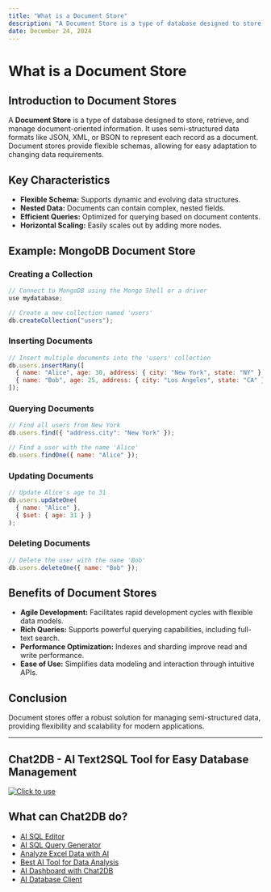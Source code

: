 ```yaml
---
title: "What is a Document Store"
description: "A Document Store is a type of database designed to store, retrieve, and manage document-oriented information. It uses semi-structured data formats like JSON, XML, or BSON to represent each record as a document."
date: December 24, 2024
---
```


# What is a Document Store

## Introduction to Document Stores

A **Document Store** is a type of database designed to store, retrieve, and manage document-oriented information. It uses semi-structured data formats like JSON, XML, or BSON to represent each record as a document. Document stores provide flexible schemas, allowing for easy adaptation to changing data requirements.

## Key Characteristics

- **Flexible Schema:** Supports dynamic and evolving data structures.
- **Nested Data:** Documents can contain complex, nested fields.
- **Efficient Queries:** Optimized for querying based on document contents.
- **Horizontal Scaling:** Easily scales out by adding more nodes.

## Example: MongoDB Document Store

### Creating a Collection

```javascript
// Connect to MongoDB using the Mongo Shell or a driver
use mydatabase;

// Create a new collection named 'users'
db.createCollection("users");
```

### Inserting Documents

```javascript
// Insert multiple documents into the 'users' collection
db.users.insertMany([
  { name: "Alice", age: 30, address: { city: "New York", state: "NY" } },
  { name: "Bob", age: 25, address: { city: "Los Angeles", state: "CA" } }
]);
```

### Querying Documents

```javascript
// Find all users from New York
db.users.find({ "address.city": "New York" });

// Find a user with the name 'Alice'
db.users.findOne({ name: "Alice" });
```

### Updating Documents

```javascript
// Update Alice's age to 31
db.users.updateOne(
  { name: "Alice" },
  { $set: { age: 31 } }
);
```

### Deleting Documents

```javascript
// Delete the user with the name 'Bob'
db.users.deleteOne({ name: "Bob" });
```

## Benefits of Document Stores

- **Agile Development:** Facilitates rapid development cycles with flexible data models.
- **Rich Queries:** Supports powerful querying capabilities, including full-text search.
- **Performance Optimization:** Indexes and sharding improve read and write performance.
- **Ease of Use:** Simplifies data modeling and interaction through intuitive APIs.

## Conclusion

Document stores offer a robust solution for managing semi-structured data, providing flexibility and scalability for modern applications.

---

## Chat2DB - AI Text2SQL Tool for Easy Database Management

[![Click to use](/image/blog/chat2db.png)](https://app.chat2db.ai/)

## What can Chat2DB do?

- [AI SQL Editor](https://chat2db.ai/feature/AI%20SQL%20Editor)
- [AI SQL Query Generator](https://chat2db.ai/feature/AI%20SQL%20Query%20Generator)
- [Analyze Excel Data with AI](https://chat2db.ai/feature/Analyze%20Excel%20Data%20with%20AI)
- [Best AI Tool for Data Analysis](https://chat2db.ai/feature/Best%20AI%20Tool%20for%20Data%20Analysis)
- [AI Dashboard with Chat2DB](https://chat2db.ai/feature/AI%20Dashboard%20with%20Chat2DB)
- [AI Database Client](https://chat2db.ai/feature/AI%20Database%20Client)
